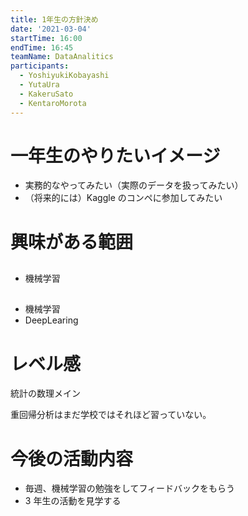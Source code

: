 ```yaml
---
title: 1年生の方針決め
date: '2021-03-04'
startTime: 16:00
endTime: 16:45
teamName: DataAnalitics
participants:
  - YoshiyukiKobayashi
  - YutaUra
  - KakeruSato
  - KentaroMorota
---
```


# 一年生のやりたいイメージ

- 実務的なやってみたい（実際のデータを扱ってみたい）
- （将来的には）Kaggle のコンペに参加してみたい

# 興味がある範囲

## <user name="KakeruSato" />

- 機械学習

## <user name="KentaroMorota" />

- 機械学習
- DeepLearing

# レベル感

統計の数理メイン

重回帰分析はまだ学校ではそれほど習っていない。

# 今後の活動内容

- 毎週、機械学習の勉強をしてフィードバックをもらう
- 3 年生の活動を見学する

